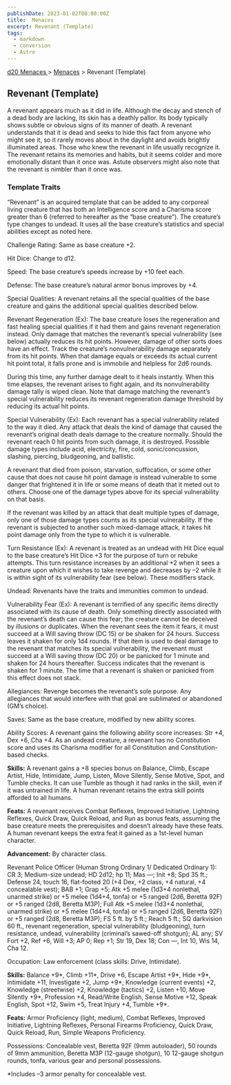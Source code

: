 ```yaml
---
publishDate: 2023-01-02T00:00:00Z
title:  Menaces
excerpt: Revenant (Template)
tags:
  - markdown
  - conversion
  - Astro
---
```


[ d20 Menaces ](/#menacesD20) > [ Menaces](menaces-d20-menaces-index) > Revenant (Template)

##  Revenant (Template)

A revenant appears much as it did in life. Although the decay and stench of a
dead body are lacking, its skin has a deathly pallor. Its body typically shows
subtle or obvious signs of its manner of death. A revenant understands that it
is dead and seeks to hide this fact from anyone who might see it, so it rarely
moves about in the daylight and avoids brightly illuminated areas. Those who
knew the revenant in life usually recognize it. The revenant retains its
memories and habits, but it seems colder and more emotionally distant than it
once was. Astute observers might also note that the revenant is nimbler than
it once was.

###  Template Traits

“Revenant” is an acquired template that can be added to any corporeal living
creature that has both an Intelligence score and a Charisma score greater than
6 (referred to hereafter as the “base creature”). The creature’s type changes
to undead. It uses all the base creature’s statistics and special abilities
except as noted here.

Challenge Rating: Same as base creature +2.

Hit Dice: Change to d12.

Speed: The base creature’s speeds increase by +10 feet each.

Defense: The base creature’s natural armor bonus improves by +4.

Special Qualities: A revenant retains all the special qualities of the base
creature and gains the additional special qualities described below.

Revenant Regeneration (Ex): The base creature loses the regeneration and fast
healing special qualities if it had them and gains revenant regeneration
instead. Only damage that matches the revenant’s special vulnerability (see
below) actually reduces its hit points. However, damage of other sorts does
have an effect. Track the creature’s nonvulnerability damage separately from
its hit points. When that damage equals or exceeds its actual current hit
point total, it falls prone and is immobile and helpless for 2d6 rounds.

During this time, any further damage dealt to it heals instantly. When this
time elapses, the revenant arises to fight again, and its nonvulnerability
damage tally is wiped clean. Note that damage matching the revenant’s special
vulnerability reduces its revenant regeneration damage threshold by reducing
its actual hit points.

Special Vulnerability (Ex): Each revenant has a special vulnerability related
to the way it died. Any attack that deals the kind of damage that caused the
revenant’s original death deals damage to the creature normally. Should the
revenant reach 0 hit points from such damage, it is destroyed. Possible damage
types include acid, electricity, fire, cold, sonic/concussion, slashing,
piercing, bludgeoning, and ballistic.

A revenant that died from poison, starvation, suffocation, or some other cause
that does not cause hit point damage is instead vulnerable to some danger that
frightened it in life or some means of death that it meted out to others.
Choose one of the damage types above for its special vulnerability on that
basis.

If the revenant was killed by an attack that dealt multiple types of damage,
only one of those damage types counts as its special vulnerability. If the
revenant is subjected to another such mixed-damage attack, it takes hit point
damage only from the type to which it is vulnerable.

Turn Resistance (Ex): A revenant is treated as an undead with Hit Dice equal
to the base creature’s Hit Dice +3 for the purpose of turn or rebuke attempts.
This turn resistance increases by an additional +2 when it sees a creature
upon which it wishes to take revenge and decreases by –2 while it is within
sight of its vulnerability fear (see below). These modifiers stack.

Undead: Revenants have the traits and immunities common to undead.

Vulnerability Fear (Ex): A revenant is terrified of any specific items
directly associated with its cause of death. Only something directly
associated with the revenant’s death can cause this fear; the creature cannot
be deceived by illusions or duplicates. When the revenant sees the item it
fears, it must succeed at a Will saving throw (DC 15) or be shaken for 24
hours. Success leaves it shaken for only 1d4 rounds. If that item is used to
deal damage to the revenant that matches its special vulnerability, the
revenant must succeed at a Will saving throw (DC 20) or be panicked for 1
minute and shaken for 24 hours thereafter. Success indicates that the revenant
is shaken for 1 minute. The time that a revenant is shaken or panicked from
this effect does not stack.

Allegiances: Revenge becomes the revenant’s sole purpose. Any allegiances that
would interfere with that goal are sublimated or abandoned (GM’s choice).

Saves: Same as the base creature, modified by new ability scores.

Ability Scores: A revenant gains the following ability score increases: Str
+4, Dex +6, Cha +4. As an undead creature, a revenant has no Constitution
score and uses its Charisma modifier for all Constitution and Constitution-
based checks.

**Skills:** A revenant gains a +8 species bonus on Balance, Climb, Escape
Artist, Hide, Intimidate, Jump, Listen, Move Silently, Sense Motive, Spot, and
Tumble checks. It can use Tumble as though it had ranks in the skill, even if
it was untrained in life. A human revenant retains the extra skill points
afforded to all humans.

**Feats:** A revenant receives Combat Reflexes, Improved Initiative, Lightning
Reflexes, Quick Draw, Quick Reload, and Run as bonus feats, assuming the base
creature meets the prerequisites and doesn’t already have these feats. A human
revenant keeps the extra feat it gained as a 1st-level human character.

**Advancement:** By character class.

Revenant Police Officer (Human Strong Ordinary 1/ Dedicated Ordinary 1): CR 3;
Medium-size undead; HD 2d12; hp 11; Mas —; Init +8; Spd 35 ft.; Defense 24,
touch 16, flat-footed 20 (+4 Dex, +2 class, +4 natural, +4 concealable vest);
BAB +1; Grap +5; Atk +5 melee (1d3+4 nonlethal, unarmed strike) or +5 melee
(1d4+4, tonfa) or +5 ranged (2d6, Beretta 92F) or +5 ranged (2d8, Beretta
M3P); Full Atk +5 melee (1d3+4 nonlethal, unarmed strike) or +5 melee (1d4+4,
tonfa) or +5 ranged (2d6, Beretta 92F) or +5 ranged (2d8, Beretta M3P); FS 5
ft. by 5 ft.; Reach 5 ft.; SQ darkvision 60 ft., revenant regeneration,
special vulnerability (bludgeoning), turn resistance, undead, vulnerability
(criminal’s sawed-off shotgun); AL any; SV Fort +2, Ref +6, Will +3; AP 0; Rep
+1; Str 19, Dex 18; Con —, Int 10, Wis 14, Cha 12.

Occupation: Law enforcement (class skills: Drive, Intimidate).

**Skills:** Balance +9*, Climb +11*, Drive +6, Escape Artist +9*, Hide +9*,
Intimidate +11, Investigate +2, Jump +9*, Knowledge (current events) +2,
Knowledge (streetwise) +2, Knowledge (tactics) +2, Listen +10, Move Silently
+9*, Profession +4, Read/Write English, Sense Motive +12, Speak English, Spot
+12, Swim +5, Treat Injury +4, Tumble +9*.

**Feats:** Armor Proficiency (light, medium), Combat Reflexes, Improved
Initiative, Lightning Reflexes, Personal Firearms Proficiency, Quick Draw,
Quick Reload, Run, Simple Weapons Proficiency.

Possessions: Concealable vest, Beretta 92F (9mm autoloader), 50 rounds of 9mm
ammunition, Beretta M3P (12-gauge shotgun), 10 12-gauge shotgun rounds, tonfa,
various gear and personal possessions.

*Includes –3 armor penalty for concealable vest. 

